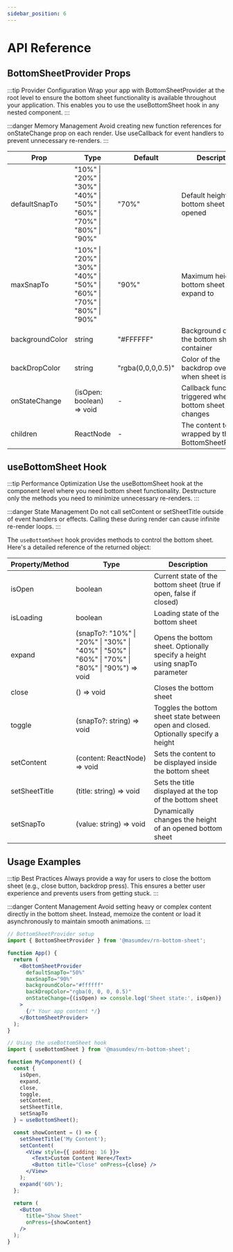 ```yaml
---
sidebar_position: 6
---
```


# API Reference

## BottomSheetProvider Props

:::tip Provider Configuration
Wrap your app with BottomSheetProvider at the root level to ensure the bottom sheet functionality is available throughout your application. This enables you to use the useBottomSheet hook in any nested component.
:::

:::danger Memory Management
Avoid creating new function references for onStateChange prop on each render. Use useCallback for event handlers to prevent unnecessary re-renders.
:::

| Prop | Type | Default | Description |
|------|------|---------|-------------|
| defaultSnapTo | "10%" \| "20%" \| "30%" \| "40%" \| "50%" \| "60%" \| "70%" \| "80%" \| "90%" | "70%" | Default height of the bottom sheet when opened |
| maxSnapTo | "10%" \| "20%" \| "30%" \| "40%" \| "50%" \| "60%" \| "70%" \| "80%" \| "90%" | "90%" | Maximum height the bottom sheet can expand to |
| backgroundColor | string | "#FFFFFF" | Background color of the bottom sheet container |
| backDropColor | string | "rgba(0,0,0,0.5)" | Color of the backdrop overlay when sheet is open |
| onStateChange | (isOpen: boolean) => void | - | Callback function triggered when bottom sheet state changes |
| children | ReactNode | - | The content to be wrapped by the BottomSheetProvider |

## useBottomSheet Hook

:::tip Performance Optimization
Use the useBottomSheet hook at the component level where you need bottom sheet functionality. Destructure only the methods you need to minimize unnecessary re-renders.
:::

:::danger State Management
Do not call setContent or setSheetTitle outside of event handlers or effects. Calling these during render can cause infinite re-render loops.
:::

The `useBottomSheet` hook provides methods to control the bottom sheet. Here's a detailed reference of the returned object:

| Property/Method | Type | Description |
|----------------|------|-------------|
| isOpen | boolean | Current state of the bottom sheet (true if open, false if closed) |
| isLoading | boolean | Loading state of the bottom sheet |
| expand | (snapTo?: "10%" \| "20%" \| "30%" \| "40%" \| "50%" \| "60%" \| "70%" \| "80%" \| "90%") => void | Opens the bottom sheet. Optionally specify a height using snapTo parameter |
| close | () => void | Closes the bottom sheet |
| toggle | (snapTo?: string) => void | Toggles the bottom sheet state between open and closed. Optionally specify a height |
| setContent | (content: ReactNode) => void | Sets the content to be displayed inside the bottom sheet |
| setSheetTitle | (title: string) => void | Sets the title displayed at the top of the bottom sheet |
| setSnapTo | (value: string) => void | Dynamically changes the height of an opened bottom sheet |

## Usage Examples

:::tip Best Practices
Always provide a way for users to close the bottom sheet (e.g., close button, backdrop press). This ensures a better user experience and prevents users from getting stuck.
:::

:::danger Content Management
Avoid setting heavy or complex content directly in the bottom sheet. Instead, memoize the content or load it asynchronously to maintain smooth animations.
:::

```jsx
// BottomSheetProvider setup
import { BottomSheetProvider } from '@masumdev/rn-bottom-sheet';

function App() {
  return (
    <BottomSheetProvider
      defaultSnapTo="50%"
      maxSnapTo="90%"
      backgroundColor="#ffffff"
      backDropColor="rgba(0, 0, 0, 0.5)"
      onStateChange={(isOpen) => console.log('Sheet state:', isOpen)}
    >
      {/* Your app content */}
    </BottomSheetProvider>
  );
}

// Using the useBottomSheet hook
import { useBottomSheet } from '@masumdev/rn-bottom-sheet';

function MyComponent() {
  const {
    isOpen,
    expand,
    close,
    toggle,
    setContent,
    setSheetTitle,
    setSnapTo
  } = useBottomSheet();

  const showContent = () => {
    setSheetTitle('My Content');
    setContent(
      <View style={{ padding: 16 }}>
        <Text>Custom Content Here</Text>
        <Button title="Close" onPress={close} />
      </View>
    );
    expand('60%');
  };

  return (
    <Button
      title="Show Sheet"
      onPress={showContent}
    />
  );
}
```